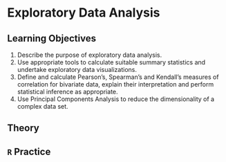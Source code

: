 # Exploratory Data Analysis

## Learning Objectives {-#objectives-exploratory-data-analysis}

1. Describe the purpose of exploratory data analysis.
2. Use appropriate tools to calculate suitable summary statistics and undertake exploratory data visualizations.
3. Define and calculate Pearson’s, Spearman’s and Kendall’s measures of correlation for bivariate data, explain their interpretation and perform statistical inference as appropriate.
4. Use Principal Components Analysis to reduce the dimensionality of a complex data set.

## Theory {-#theory-exploratory-data-analysis}

## `R` Practice {-#practice-exploratory-data-analysis}